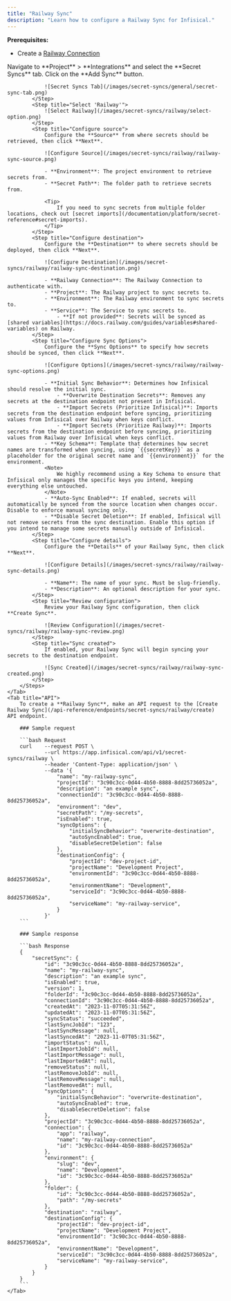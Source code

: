 ```yaml
---
title: "Railway Sync"
description: "Learn how to configure a Railway Sync for Infisical."
---
```


**Prerequisites:**
- Create a [Railway Connection](/integrations/app-connections/railway)

<Tabs>
    <Tab title="Infisical UI">
        <Steps>
            <Step title="Add Sync">
                Navigate to **Project** > **Integrations** and select the **Secret Syncs** tab. Click on the **Add Sync** button.

                ![Secret Syncs Tab](/images/secret-syncs/general/secret-sync-tab.png)
            </Step>
            <Step title="Select 'Railway'">
                ![Select Railway](/images/secret-syncs/railway/select-option.png)
            </Step>
            <Step title="Configure source">
                Configure the **Source** from where secrets should be retrieved, then click **Next**.

                ![Configure Source](/images/secret-syncs/railway/railway-sync-source.png)

                - **Environment**: The project environment to retrieve secrets from.
                - **Secret Path**: The folder path to retrieve secrets from.

                <Tip>
                    If you need to sync secrets from multiple folder locations, check out [secret imports](/documentation/platform/secret-reference#secret-imports).
                </Tip>
            </Step>
            <Step title="Configure destination">
                Configure the **Destination** to where secrets should be deployed, then click **Next**.

                ![Configure Destination](/images/secret-syncs/railway/railway-sync-destination.png)

                - **Railway Connection**: The Railway Connection to authenticate with.
                - **Project**: The Railway project to sync secrets to.
                - **Environment**: The Railway environment to sync secrets to.
                - **Service**: The Service to sync secrets to.
                    - **If not provided**: Secrets will be synced as [shared variables](https://docs.railway.com/guides/variables#shared-variables) on Railway.
            </Step>
            <Step title="Configure Sync Options">
                Configure the **Sync Options** to specify how secrets should be synced, then click **Next**.

                ![Configure Options](/images/secret-syncs/railway/railway-sync-options.png)

                - **Initial Sync Behavior**: Determines how Infisical should resolve the initial sync.
                    - **Overwrite Destination Secrets**: Removes any secrets at the destination endpoint not present in Infisical.
                    - **Import Secrets (Prioritize Infisical)**: Imports secrets from the destination endpoint before syncing, prioritizing values from Infisical over Railway when keys conflict.
                    - **Import Secrets (Prioritize Railway)**: Imports secrets from the destination endpoint before syncing, prioritizing values from Railway over Infisical when keys conflict.
                - **Key Schema**: Template that determines how secret names are transformed when syncing, using `{{secretKey}}` as a placeholder for the original secret name and `{{environment}}` for the environment.
                <Note>
                    We highly recommend using a Key Schema to ensure that Infisical only manages the specific keys you intend, keeping everything else untouched.
                </Note>
                - **Auto-Sync Enabled**: If enabled, secrets will automatically be synced from the source location when changes occur. Disable to enforce manual syncing only.
                - **Disable Secret Deletion**: If enabled, Infisical will not remove secrets from the sync destination. Enable this option if you intend to manage some secrets manually outside of Infisical.
            </Step>
            <Step title="Configure details">
                Configure the **Details** of your Railway Sync, then click **Next**.

                ![Configure Details](/images/secret-syncs/railway/railway-sync-details.png)

                - **Name**: The name of your sync. Must be slug-friendly.
                - **Description**: An optional description for your sync.
            </Step>
            <Step title="Review configuration">
                Review your Railway Sync configuration, then click **Create Sync**.

                ![Review Configuration](/images/secret-syncs/railway/railway-sync-review.png)
            </Step>
            <Step title="Sync created">
                If enabled, your Railway Sync will begin syncing your secrets to the destination endpoint.

                ![Sync Created](/images/secret-syncs/railway/railway-sync-created.png)
            </Step>
        </Steps>
    </Tab>
    <Tab title="API">
        To create a **Railway Sync**, make an API request to the [Create Railway Sync](/api-reference/endpoints/secret-syncs/railway/create) API endpoint.

        ### Sample request

        ```bash Request
        curl    --request POST \
                --url https://app.infisical.com/api/v1/secret-syncs/railway \
                --header 'Content-Type: application/json' \
                --data '{
                    "name": "my-railway-sync",
                    "projectId": "3c90c3cc-0d44-4b50-8888-8dd25736052a",
                    "description": "an example sync",
                    "connectionId": "3c90c3cc-0d44-4b50-8888-8dd25736052a",
                    "environment": "dev",
                    "secretPath": "/my-secrets",
                    "isEnabled": true,
                    "syncOptions": {
                        "initialSyncBehavior": "overwrite-destination",
                        "autoSyncEnabled": true,
                        "disableSecretDeletion": false
                    },
                    "destinationConfig": {
                        "projectId": "dev-project-id",
                        "projectName": "Development Project",
                        "environmentId": "3c90c3cc-0d44-4b50-8888-8dd25736052a",
                        "environmentName": "Development",
                        "serviceId": "3c90c3cc-0d44-4b50-8888-8dd25736052a",
                        "serviceName": "my-railway-service",
                    }
                }'
        ```

        ### Sample response

        ```bash Response
        {
            "secretSync": {
                "id": "3c90c3cc-0d44-4b50-8888-8dd25736052a",
                "name": "my-railway-sync",
                "description": "an example sync",
                "isEnabled": true,
                "version": 1,
                "folderId": "3c90c3cc-0d44-4b50-8888-8dd25736052a",
                "connectionId": "3c90c3cc-0d44-4b50-8888-8dd25736052a",
                "createdAt": "2023-11-07T05:31:56Z",
                "updatedAt": "2023-11-07T05:31:56Z",
                "syncStatus": "succeeded",
                "lastSyncJobId": "123",
                "lastSyncMessage": null,
                "lastSyncedAt": "2023-11-07T05:31:56Z",
                "importStatus": null,
                "lastImportJobId": null,
                "lastImportMessage": null,
                "lastImportedAt": null,
                "removeStatus": null,
                "lastRemoveJobId": null,
                "lastRemoveMessage": null,
                "lastRemovedAt": null,
                "syncOptions": {
                    "initialSyncBehavior": "overwrite-destination",
                    "autoSyncEnabled": true,
                    "disableSecretDeletion": false
                },
                "projectId": "3c90c3cc-0d44-4b50-8888-8dd25736052a",
                "connection": {
                    "app": "railway",
                    "name": "my-railway-connection",
                    "id": "3c90c3cc-0d44-4b50-8888-8dd25736052a"
                },
                "environment": {
                    "slug": "dev",
                    "name": "Development",
                    "id": "3c90c3cc-0d44-4b50-8888-8dd25736052a"
                },
                "folder": {
                    "id": "3c90c3cc-0d44-4b50-8888-8dd25736052a",
                    "path": "/my-secrets"
                },
                "destination": "railway",
                "destinationConfig": {
                    "projectId": "dev-project-id",
                    "projectName": "Development Project",
                    "environmentId": "3c90c3cc-0d44-4b50-8888-8dd25736052a",
                    "environmentName": "Development",
                    "serviceId": "3c90c3cc-0d44-4b50-8888-8dd25736052a",
                    "serviceName": "my-railway-service",
                }
            }
        }
        ```
    </Tab>
</Tabs>

